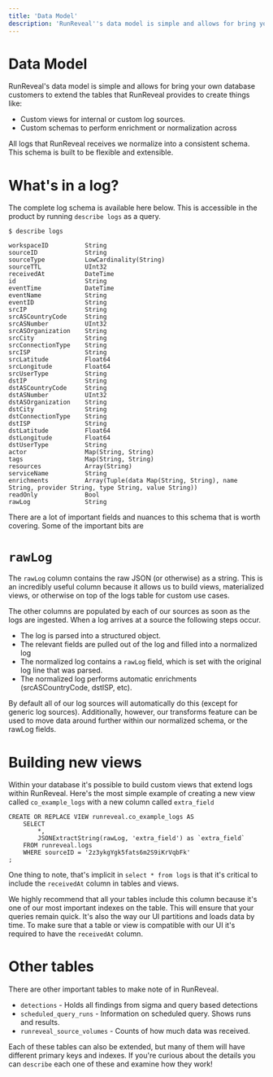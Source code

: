 ```yaml
---
title: 'Data Model'
description: 'RunReveal''s data model is simple and allows for bring your own database'
---
```


# Data Model
RunReveal's data model is simple and allows for bring your own database
customers to extend the tables that RunReveal provides to create things
like:
 - Custom views for internal or custom log sources.
 - Custom schemas to perform enrichment or normalization across

All logs that RunReveal receives we normalize into a consistent schema. This
schema is built to be flexible and extensible.

# What's in a log?
The complete log schema is available here below. This is accessible in the
product by running `describe logs` as a query.

```
$ describe logs

workspaceID          String
sourceID             String
sourceType           LowCardinality(String)
sourceTTL            UInt32
receivedAt           DateTime
id                   String
eventTime            DateTime
eventName            String
eventID              String
srcIP                String
srcASCountryCode     String
srcASNumber          UInt32
srcASOrganization    String
srcCity              String
srcConnectionType    String
srcISP               String
srcLatitude          Float64
srcLongitude         Float64
srcUserType          String
dstIP                String
dstASCountryCode     String
dstASNumber          UInt32
dstASOrganization    String
dstCity              String
dstConnectionType    String
dstISP               String
dstLatitude          Float64
dstLongitude         Float64
dstUserType          String
actor                Map(String, String)
tags                 Map(String, String)
resources            Array(String)
serviceName          String
enrichments          Array(Tuple(data Map(String, String), name String, provider String, type String, value String))
readOnly             Bool
rawLog               String
```

There are a lot of important fields and nuances to this schema that is worth
covering. Some of the important bits are

# `rawLog`
The `rawLog` column contains the raw JSON (or otherwise) as a string. This is
an incredibly useful column because it allows us to build views, materialized
views, or otherwise on top of the logs table for custom use cases.

The other columns are populated by each of our sources as soon as the logs
are ingested. When a log arrives at a source the following steps occur.
 - The log is parsed into a structured object.
 - The relevant fields are pulled out of the log and filled into a normalized log
 - The normalized log contains a `rawLog` field, which is set with the original log line that was parsed.
 - The normalized log performs automatic enrichments (srcASCountryCode, dstISP, etc).

By default all of our log sources will automatically do this (except for
generic log sources). Additionally, however, our transforms feature can be used
to move data around further within our normalized schema, or the rawLog fields.

# Building new views
Within your database it's possible to build custom views that extend logs within
RunReveal. Here's the most simple example of creating a new view called `co_example_logs`
with a new column called `extra_field`

```
CREATE OR REPLACE VIEW runreveal.co_example_logs AS
    SELECT
        *,
        JSONExtractString(rawLog, 'extra_field') as `extra_field`
    FROM runreveal.logs
    WHERE sourceID = '2z3ykgYgk5fats6m2S9iKrVqbFk'
;

```

One thing to note, that's implicit in `select * from logs` is that
it's critical to include the `receivedAt` column in tables and views.

 We highly recommend that all your tables include this column because
 it's one of our most important indexes on the table. This will ensure
 that your queries remain quick. It's also the way our UI partitions
 and loads data by time. To make sure that a table or view is compatible
 with our UI it's required to have the `receivedAt` column.

# Other tables
There are other important tables to make note of in RunReveal.
 - `detections` - Holds all findings from sigma and query based detections
 - `scheduled_query_runs` - Information on scheduled query. Shows runs and results.
 - `runreveal_source_volumes` - Counts of how much data was received.
 
 Each of these tables can also be extended, but many of them will have different
 primary keys and indexes. If you're curious about the details you can `describe`
 each one of these and examine how they work!